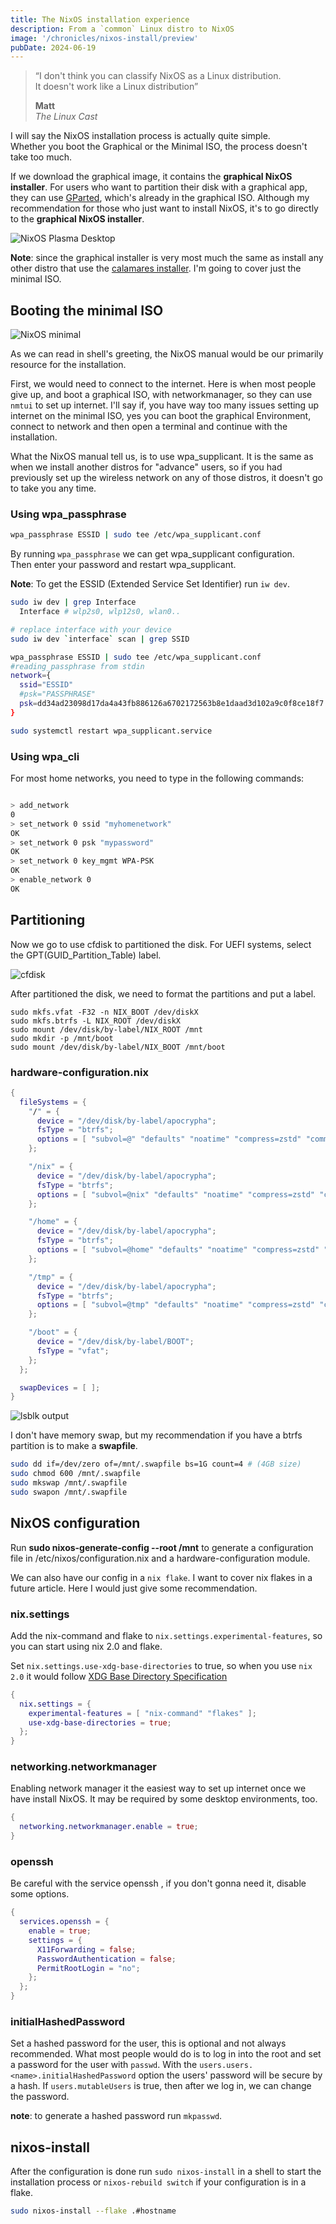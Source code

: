 ```yaml
---
title: The NixOS installation experience
description: From a `common` Linux distro to NixOS
image: '/chronicles/nixos-install/preview'
pubDate: 2024-06-19
---
```


> “I don't think you can classify NixOS as a Linux distribution.  
> It doesn't work like a Linux distribution”
>
> **Matt**  
> _The Linux Cast_

I will say the NixOS installation process is actually quite simple.  
Whether you boot the Graphical or the Minimal ISO, the process doesn't
take too much.

If we download the graphical image, it contains the **graphical NixOS
installer**. For users who want to partition their disk with a graphical
app, they can use [GParted](https://gparted.org/), which's already in the
graphical ISO. Although my recommendation for those who just want to
install NixOS, it's to go directly to the **graphical NixOS installer**.

![NixOS Plasma Desktop](/chronicles/nixos-install/NixOS_graphical_ISO)

**Note**: since the graphical installer is very most much the same as
install any other distro that use the [calamares installer](https://github.com/calamares/calamares).
I'm going to cover just the minimal ISO.

## Booting the minimal ISO

![NixOS minimal](/chronicles/nixos-install/NixOS_minimal_tty)

As we can read in shell's greeting, the NixOS manual would be our
primarily resource for the installation.

First, we would need to connect to the internet. Here is when most people
give up, and boot a graphical ISO, with networkmanager, so they can use
`nmtui` to set up internet. I'll say if, you have way too many issues
setting up internet on the minimal ISO, yes you can boot the graphical
Environment, connect to network and then open a terminal and continue with
the installation.

What the NixOS manual tell us, is to use wpa_supplicant. It is the same as when we install
another distros for "advance" users, so if you had previously set up the wireless network on
any of those distros, it doesn't go to take you any time.

### Using wpa_passphrase

```sh
wpa_passphrase ESSID | sudo tee /etc/wpa_supplicant.conf
```

By running `wpa_passphrase` we can get wpa_supplicant configuration.  
Then enter your password and restart wpa_supplicant.

**Note**: To get the ESSID (Extended Service Set Identifier) run `iw dev`.

```sh
sudo iw dev | grep Interface
  Interface # wlp2s0, wlp12s0, wlan0..

# replace interface with your device
sudo iw dev `interface` scan | grep SSID

wpa_passphrase ESSID | sudo tee /etc/wpa_supplicant.conf
#reading_passphrase from stdin
network={
  ssid="ESSID"
  #psk="PASSPHRASE"
  psk=dd34ad23098d17da4a43fb886126a6702172563b8e1daad3d102a9c0f8ce18f7
}

sudo systemctl restart wpa_supplicant.service
```

### Using wpa_cli

For most home networks, you need to type in the following commands:

```sh

> add_network
0
> set_network 0 ssid "myhomenetwork"
OK
> set_network 0 psk "mypassword"
OK
> set_network 0 key_mgmt WPA-PSK
OK
> enable_network 0
OK
```

## Partitioning

Now we go to use cfdisk to partitioned the disk.
For UEFI systems, select the GPT(GUID_Partition_Table) label.

![cfdisk](/chronicles/nixos-install/cfdisk)

After partitioned the disk, we need to format the partitions and put a label.

```shell
sudo mkfs.vfat -F32 -n NIX_BOOT /dev/diskX
sudo mkfs.btrfs -L NIX_ROOT /dev/diskX
sudo mount /dev/disk/by-label/NIX_ROOT /mnt
sudo mkdir -p /mnt/boot
sudo mount /dev/disk/by-label/NIX_BOOT /mnt/boot
```

### hardware-configuration.nix

```nix
{
  fileSystems = {
    "/" = {
      device = "/dev/disk/by-label/apocrypha";
      fsType = "btrfs";
      options = [ "subvol=@" "defaults" "noatime" "compress=zstd" "commit=120" ];
    };

    "/nix" = {
      device = "/dev/disk/by-label/apocrypha";
      fsType = "btrfs";
      options = [ "subvol=@nix" "defaults" "noatime" "compress=zstd" "commit=120" ];
    };

    "/home" = {
      device = "/dev/disk/by-label/apocrypha";
      fsType = "btrfs";
      options = [ "subvol=@home" "defaults" "noatime" "compress=zstd" "commit=120" ];
    };

    "/tmp" = {
      device = "/dev/disk/by-label/apocrypha";
      fsType = "btrfs";
      options = [ "subvol=@tmp" "defaults" "noatime" "compress=zstd" "commit=120" ];
    };

    "/boot" = {
      device = "/dev/disk/by-label/BOOT";
      fsType = "vfat";
    };
  };

  swapDevices = [ ];
}
```

![lsblk output](/chronicles/nixos-install/lsblk)

I don't have memory swap, but my recommendation if you have a btrfs partition is to
make a **swapfile**.

```sh
sudo dd if=/dev/zero of=/mnt/.swapfile bs=1G count=4 # (4GB size)
sudo chmod 600 /mnt/.swapfile
sudo mkswap /mnt/.swapfile
sudo swapon /mnt/.swapfile
```

## NixOS configuration

Run **sudo nixos-generate-config --root /mnt** to generate a configuration
file in /etc/nixos/configuration.nix and a hardware-configuration module.

We can also have our config in a `nix flake`. I want to cover nix flakes
in a future article. Here I would just give some recommendation.

### nix.settings

Add the nix-command and flake to `nix.settings.experimental-features`, so
you can start using nix 2.0 and flake.

Set `nix.settings.use-xdg-base-directories` to true, so when you use
`nix 2.0` it would follow [XDG Base Directory Specification](https://specifications.freedesktop.org/basedir-spec/basedir-spec-latest.html)

```nix
{
  nix.settings = {
    experimental-features = [ "nix-command" "flakes" ];
    use-xdg-base-directories = true;
  };
}
```

### networking.networkmanager

Enabling network manager it the easiest way to set up internet once we have
install NixOS. It may be required by some desktop environments, too.

```nix
{
  networking.networkmanager.enable = true;
}
```

### openssh

Be careful with the service openssh , if you don't gonna need it, disable
some options.

```nix
{
  services.openssh = {
    enable = true;
    settings = {
      X11Forwarding = false;
      PasswordAuthentication = false;
      PermitRootLogin = "no";
    };
  };
}
```

### initialHashedPassword

Set a hashed password for the user, this is optional and not always recommended.
What most people would do is to log in into the root and set a password for the
user with `passwd`. With the `users.users.<name>.initialHashedPassword` option
the users' password will be secure by a hash. If `users.mutableUsers` is true,
then after we log in, we can change the password.

**note**: to generate a hashed password run `mkpasswd`.

## nixos-install

After the configuration is done run `sudo nixos-install` in a shell to start the
installation process or `nixos-rebuild switch` if your configuration is in a flake.

```sh
sudo nixos-install --flake .#hostname
```
